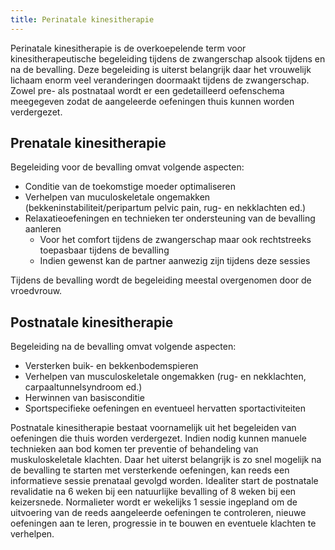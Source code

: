 ```yaml
---
title: Perinatale kinesitherapie
---
```


Perinatale kinesitherapie is de overkoepelende term voor kinesitherapeutische begeleiding tijdens de zwangerschap alsook tijdens en na de bevalling. Deze begeleiding is uiterst belangrijk daar het vrouwelijk lichaam enorm veel veranderingen doormaakt tijdens de zwangerschap. Zowel pre- als postnataal wordt er een gedetailleerd oefenschema meegegeven zodat de aangeleerde oefeningen thuis kunnen worden verdergezet.

## Prenatale kinesitherapie

Begeleiding voor de bevalling omvat volgende aspecten:

- Conditie van de toekomstige moeder optimaliseren
- Verhelpen van muculoskeletale ongemakken (bekkeninstabiliteit/peripartum pelvic pain, rug- en nekklachten ed.)
- Relaxatieoefeningen en technieken ter ondersteuning van de bevalling aanleren
  - Voor het comfort tijdens de zwangerschap maar ook rechtstreeks toepasbaar tijdens de bevalling
  - Indien gewenst kan de partner aanwezig zijn tijdens deze sessies

Tijdens de bevalling wordt de begeleiding meestal overgenomen door de vroedvrouw.

## Postnatale kinesitherapie

Begeleiding na de bevalling omvat volgende aspecten:

- Versterken buik- en bekkenbodemspieren
- Verhelpen van musculoskeletale ongemakken (rug- en nekklachten, carpaaltunnelsyndroom ed.)
- Herwinnen van basisconditie
- Sportspecifieke oefeningen en eventueel hervatten sportactiviteiten

Postnatale kinesitherapie bestaat voornamelijk uit het begeleiden van oefeningen die thuis worden verdergezet. Indien nodig kunnen manuele technieken aan bod komen ter preventie of behandeling van muskuloskeletale klachten. Daar het uiterst belangrijk is zo snel mogelijk na de bevalling te starten met versterkende oefeningen, kan reeds een informatieve sessie prenataal gevolgd worden. Idealiter start de postnatale revalidatie na 6 weken bij een natuurlijke bevalling of 8 weken bij een keizersnede. Normalieter wordt er wekelijks 1 sessie ingepland om de uitvoering van de reeds aangeleerde oefeningen te controleren, nieuwe oefeningen aan te leren, progressie in te bouwen en eventuele klachten te verhelpen.

